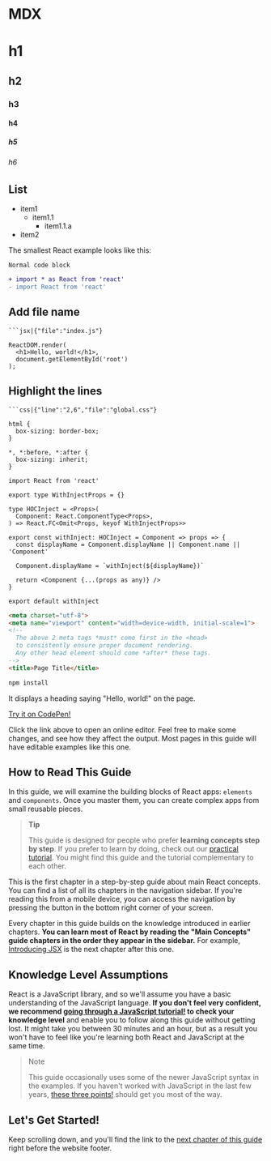 # MDX

# h1
## h2
### h3
#### h4
##### h5
###### h6

## List
- item1
  - item1.1
    - item1.1.a
- item2


The smallest React example looks like this:

~~~
Normal code block
~~~

~~~diff
+ import * as React from 'react'
- import React from 'react'
~~~

## Add file name

~~~
```jsx|{"file":"index.js"}
~~~

~~~jsx|{"file":"index.js"}
ReactDOM.render(
  <h1>Hello, world!</h1>,
  document.getElementById('root')
);
~~~


## Highlight the lines
~~~
```css|{"line":"2,6","file":"global.css"}
~~~
~~~css|{"line":"2,6","file":"global.css"}
html {
  box-sizing: border-box;
}

*, *:before, *:after {
  box-sizing: inherit;
}
~~~

~~~tsx
import React from 'react'

export type WithInjectProps = {}

type HOCInject = <Props>(
  Component: React.ComponentType<Props>,
) => React.FC<Omit<Props, keyof WithInjectProps>>

export const withInject: HOCInject = Component => props => {
  const displayName = Component.displayName || Component.name || 'Component'

  Component.displayName = `withInject(${displayName})`

  return <Component {...(props as any)} />
}

export default withInject
~~~

~~~html
<meta charset="utf-8">
<meta name="viewport" content="width=device-width, initial-scale=1">
<!--
  The above 2 meta tags *must* come first in the <head>
  to consistently ensure proper document rendering.
  Any other head element should come *after* these tags.
-->
<title>Page Title</title>
~~~


~~~sh
npm install
~~~

It displays a heading saying "Hello, world!" on the page.

[Try it on CodePen!](https://reactjs.org/redirect-to-codepen/hello-world)

Click the link above to open an online editor. Feel free to make some changes, and see how they affect the output. Most pages in this guide will have editable examples like this one.

## How to Read This Guide

In this guide, we will examine the building blocks of React apps: `elements` and `components`. Once you master them, you can create complex apps from small reusable pieces.

><b>Tip</b>
>
>This guide is designed for people who prefer **learning concepts step by step**. If you prefer to learn by doing, check out our [practical tutorial](/demo). You might find this guide and the tutorial complementary to each other.

This is the first chapter in a step-by-step guide about main React concepts. You can find a list of all its chapters in the navigation sidebar. If you're reading this from a mobile device, you can access the navigation by pressing the button in the bottom right corner of your screen.

Every chapter in this guide builds on the knowledge introduced in earlier chapters. **You can learn most of React by reading the "Main Concepts" guide chapters in the order they appear in the sidebar.** For example, [Introducing JSX](/docs/introducing-jsx.html) is the next chapter after this one.

## Knowledge Level Assumptions

React is a JavaScript library, and so we'll assume you have a basic understanding of the JavaScript language. **If you don't feel very confident, we recommend [going through a JavaScript tutorial!](https://developer.mozilla.org/en-US/docs/Web/JavaScript/A_re-introduction_to_JavaScript) to check your knowledge level** and enable you to follow along this guide without getting lost. It might take you between 30 minutes and an hour, but as a result you won't have to feel like you're learning both React and JavaScript at the same time.

>Note
>
>This guide occasionally uses some of the newer JavaScript syntax in the examples. If you haven't worked with JavaScript in the last few years, [these three points!](https://gist.github.com/gaearon/683e676101005de0add59e8bb345340c) should get you most of the way.


## Let's Get Started!

Keep scrolling down, and you'll find the link to the [next chapter of this guide](/demo) right before the website footer.
